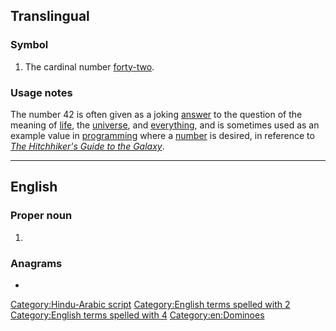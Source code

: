 ==Translingual==
{{wikipedia|42 (number)}}

===Symbol===
{{head|mul|numeral symbol|previous|41|next|43}}

# The cardinal number [[forty-two]].

===Usage notes===
The number 42 is often given as a joking [[answer]] to the question of the meaning of [[life]], the [[universe]], and [[everything]], and is sometimes used as an example value in [[programming]] where a [[number]] is desired, in reference to ''[[w:Hitchhiker's Guide to the Galaxy|The Hitchhiker's Guide to the Galaxy]]''.

{{seeCites|mul}}

----

==English==
{{wikipedia|Texas 42}}

===Proper noun===
{{en-proper noun}}

# {{alternative form of|en|Texas 42}}

[[Category:Hindu-Arabic script]]

===Anagrams===
* {{anagrams|en|a=24|2/4}}

[[Category:English terms spelled with 2]]
[[Category:English terms spelled with 4]]
[[Category:en:Dominoes]]
